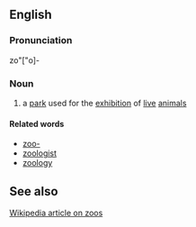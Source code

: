 ==English==
===Pronunciation===
zo"["o]-

===Noun===
# a [[park]] used for the [[exhibition]] of [[live]] [[animal]]s

====Related words====
*[[zoo-]]
*[[zoologist]]
*[[zoology]]

==See also==
[[en:zoo|Wikipedia article on zoos]]